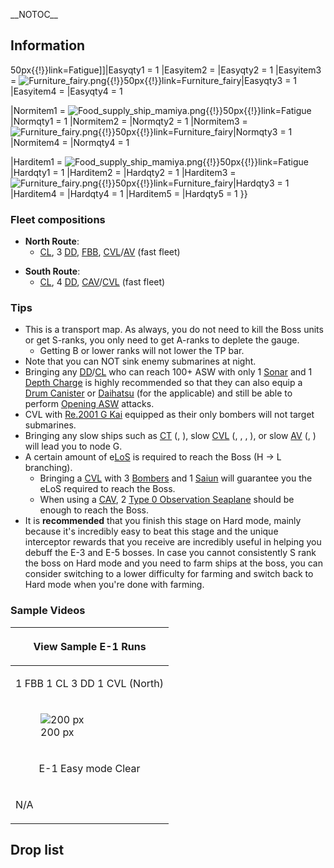__NOTOC__
<div style="text-align:center;margin-top:20px;">{{Event/DetailToggle}}</div>

==Information==
<div class="mw-collapsible mw-expanded">{{clear}}

{{Notice|align=left|
:Report your fleet composition for branching rule determination [https://goo.gl/forms/XvqznWI1C3LjM5G82 here]
:To view the submitted fleet composition reports go [https://docs.google.com/spreadsheets/d/1SybHvKEJFjjKkzNKp2DeQUpCaW6sVkI4Q4Pg9LXnuQ8 here].
:Discuss new mechanics, fleet & equipment setup, LBAS setup, farming strategies, etc [[Thread:494112|here]].
}}

{{Event/MapInfo
|en = Maritime Transport Operation
|jp = 海上輸送作戦
|romaji = Kaijyō yusō sakusen
|tag = Transport Fleet
|transport = true
|hp_easy = 200
|hp_normal = 280
|hp_hard = 420
|mechanics = LoS Check@Events/Mechanics#LoS_Check, Selection Node@Events/Mechanics#Node_specific_details, Transport Load-Off@Events/Mechanics#Map-specific_Mechanics, Ship Locking@Events/Mechanics#Ship_Locking

|Easyitem1 = [[File:Food supply ship mamiya.png{{!}}50px{{!}}link=Fatigue]]|Easyqty1 = 1
|Easyitem2 = {{EquipmentCardKai|Emergency Repair Personnel|size=50px}}|Easyqty2 = 1
|Easyitem3 = [[File:Furniture fairy.png{{!}}50px{{!}}link=Furniture fairy]]|Easyqty3 = 1
|Easyitem4 = {{EquipmentCardKai|Type 3 Fighter Hien|size=50px}}|Easyqty4 = 1

|Normitem1 = [[File:Food supply ship mamiya.png{{!}}50px{{!}}link=Fatigue]]|Normqty1 = 1
|Normitem2 = {{EquipmentCardKai|Emergency Repair Goddess|size=50px}}|Normqty2 = 1
|Normitem3 = [[File:Furniture fairy.png{{!}}50px{{!}}link=Furniture fairy]]|Normqty3 = 1
|Normitem4 = {{EquipmentCardKai|Type 3 Fighter Hien Model 1D|size=50px}}|Normqty4 = 1

|Harditem1 = [[File:Food supply ship mamiya.png{{!}}50px{{!}}link=Fatigue]]|Hardqty1 = 1
|Harditem2 = {{EquipmentCardKai|Emergency Repair Goddess|size=50px}}|Hardqty2 = 1
|Harditem3 = [[File:Furniture fairy.png{{!}}50px{{!}}link=Furniture fairy]]|Hardqty3 = 1
|Harditem4 = {{EquipmentCardKai|Raiden|size=50px}}|Hardqty4 = 1
|Harditem5 = {{EquipmentCardKai|Type 3 Fighter Hien Model 1D|size=50px}}|Hardqty5 = 1
}}
{{MapBranchingTable
|width = default
|A/empty -> C/battle = * Choice
|A/empty -> B/battle = * Choice

|C/battle -> F/battle = * Does not meet the requirement to go to E
|C/battle -> E/battle =
* Fleet contains CV(B) '''UNCONFIRMED'''
* Amount of DD in fleet is ≦ 3 '''UNCONFIRMED'''
* Amount of CL in fleet is ≧ 2 '''UNCONFIRMED'''

|B/battle -> E/battle = * Fleet contains {{ShipLink|Akashi|kai=x}}
|B/battle -> D/battle = * Does not meet the requirements to got E

|F/battle -> H/resource = * Fixed routing

|E/battle -> F/battle = 
* Fleet contains CV(B)
|E/battle -> H/resource =
* Does not meet the requirements to got F

|D/battle -> E/battle = 
* Fleet contains FBB
* Fleet contains CLT
* Amount of DD ≦ 2
|D/battle -> H/battle = 
* Does not meet the requirement to go to E

|H/resource -> L/battle = 
* Pass the LoS check '''AND''' do not meet any requirements to go to G

|H/resource -> G/resource = 
* Fail the LoS check
* Slow Fleet
* Amount of DD in fleet is ≦ 1
* ??? has a small chance to off route. Reason is unknown at the moment.

|I/storm -> J/battle = * Pass the LoS check
|I/storm -> K/empty = * Fail the LoS check
}}
===Fleet compositions===
* '''North Route''': {{Event/Route|A|blue|C|red|F|red|H|green|L|red}}
** [[CL]], 3 [[DD]], [[FBB]], [[CVL]]/[[AV]] (fast fleet)
<!--** 2 [[CL]], 3 [[DD]], [[CVL]] (fast fleet)-->
* '''South Route''': {{Event/Route|A|blue|B|red|D|red|H|green|L|red}}
** [[CL]], 4 [[DD]], [[CAV]]/[[CVL]] (fast fleet)

===Tips===
* This is a transport map. As always, you do not need to kill the Boss units or get S-ranks, you only need to get A-ranks to deplete the gauge.
** Getting B or lower ranks will not lower the TP bar.
* Note that you can NOT sink enemy submarines at night.
* Bringing any [[DD]]/[[CL]] who can reach 100+ ASW with only 1 [[Sonar]] and 1 [[Depth Charge]] is highly recommended so that they can also equip a [[Drum Canister]] or [[Daihatsu]] (for the applicable) and still be able to perform [[OASW|Opening ASW]] attacks.
* CVL with [[Re.2001 G Kai]] equipped as their only bombers will not target submarines.
* Bringing any slow ships such as [[CT]] ({{ShipLink|Kashima|kai=x}}, {{ShipLink|Katori|kai=x}}), slow [[CVL]] ({{ShipLink|Junyou|kai=x|kai_ni=x}}, {{ShipLink|Hiyou|kai=x}}, {{ShipLink|Ryuuhou|kai=x}}, {{ShipLink|Houshou|kai=x}}), or slow [[AV]] ({{ShipLink|Mizuho|kai=x}}, {{ShipLink|Akitsushima|kai=x}}) will lead you to node G.
* A certain amount of e[[LoS]] is required to reach the Boss (H → L branching).
** Bringing a [[CVL]] with 3 [[List_of_Torpedo_Bombers_by_stats|Bombers]] and 1 [[Saiun]] will guarantee you the eLoS required to reach the Boss.
** When using a [[CAV]], 2 [[Type 0 Observation Seaplane]] should be enough to reach the Boss.
* It is '''recommended''' that you finish this stage on Hard mode, mainly because it's incredibly easy to beat this stage and the unique interceptor rewards that you receive are incredibly useful in helping you debuff the E-3 and E-5 bosses. In case you cannot consistently S rank the boss on Hard mode and you need to farm ships at the boss, you can consider switching to a lower difficulty for farming and switch back to Hard mode when you're done with farming.

===Sample Videos===
{| {{FancyTable}}
|-
! colspan="3" |View Sample E-1 Runs
|-
! scope="col" style="text-align:center;"|1 FBB 1 CL 3 DD 1 CVL (North)
! scope="col" style="text-align:center;"|1 FBB 1 CL 3 DD 1 AV (North)
! scope="col" style="text-align:center;"|1 CL 4 DD 1 CVL (South)
|-
|[[File:【KanColle】 Fall 2016 Event E-1 North Hard (1 FBB 1 CVL 1 CL 3 DD)|200 px]]
|[[File:【KanColle】Fall 2016 Event E-1 Hard North (1 FBB 1 CL 3 DD 1 AV)|200 px]]
|[[File:【KanColle】 Fall 2016 Event E-1 Hard South (1 CL 4 DD 1 CVL)|200 px]]
|-
! style="text-align:center;"|E-1 Easy mode Clear
! style="text-align:center;"|E-1 Medium mode Clear
! style="text-align:center;"|E-1 Hard mode Clear
|-
|N/A
|N/A
|[[File:Fall 2016 Event E-1 Hard Final Kill|200 px]]
|}

</div>{{clear}} <!-- Information collapsible -->

{{:Fall 2016 Event/E-1/Enemy patterns}}

==Drop list==
<div class="mw-collapsible mw-expanded">{{clear}}
{{DropList
|no_legend = true
|filter_button = true
|nodes = J, L,
|boss = L
|Abukuma: J/Easy, L/Easy
|Akashi: L/Easy
|Akizuki: J/Easy, L/Easy
|Hatsuzuki: L/Easy
|Kashima: L/Easy
|Hiryuu: L/Easy
|I-8: L/Easy
|I-19: L/Easy
|I-58: L/Easy
|Kinu: J/Easy, L/Easy
|Nowaki: J/Easy
|Souryuu: L/Easy
|Uranami: J/Easy, L/Easy
}}

</div> <!-- Drop list collapsible -->